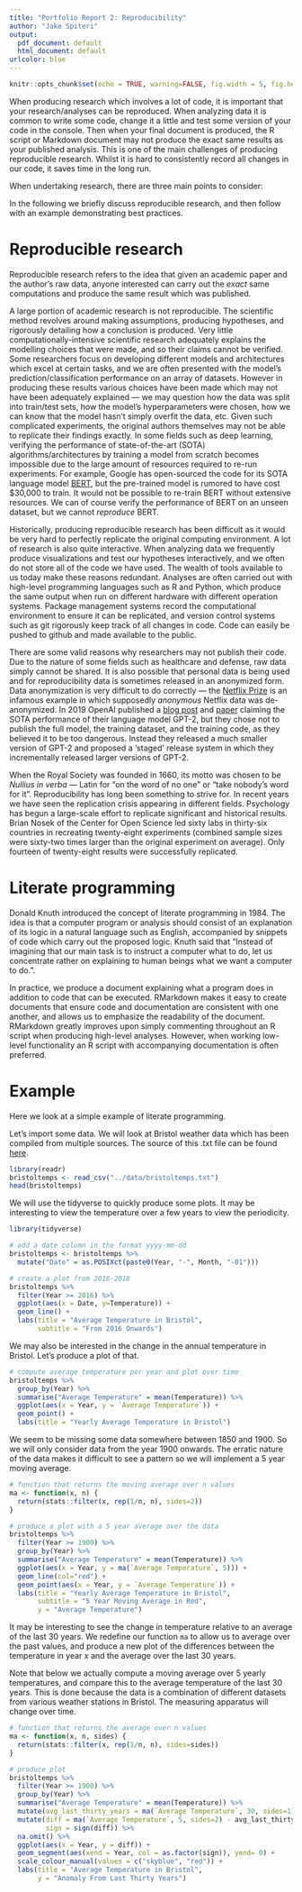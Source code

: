 ```yaml
---
title: "Portfolio Report 2: Reproducibility"
author: "Jake Spiteri"
output:
  pdf_document: default
  html_document: default
urlcolor: blue
---
```


```r
knitr::opts_chunk$set(echo = TRUE, warning=FALSE, fig.width = 5, fig.height = 4, fig.align='center')
```

When producing research which involves a lot of code, it is important that your research/analyses can be reproduced. When analyzing data it is common to write some code, change it a little and test some version of your code in the console. Then when your final document is produced, the R script or Markdown document may not produce the exact same results as your published analysis. This is one of the main challenges of producing reproducible research. Whilst it is hard to consistently record all changes in our code, it saves time in the long run.

When undertaking research, there are three main points to consider:
\begin{enumerate}
  \item Code must be managed in a logical way, maintaining a sensible structure. 
  \item We should keep track of the changes in our code. Modern version control software such as 'git' make it easy to do this.
  \item It is important that code is well documented. Anyone reading your code should be able to understand what it does. When returning to a project after a few months it may be difficult for the original author to understand the code without adequate documentation.
\end{enumerate}

In the following we briefly discuss reproducible research, and then follow with an example demonstrating best practices.

# Reproducible research

Reproducible research refers to the idea that given an academic paper and the author's raw data, anyone interested can carry out the *exact* same computations and produce the same result which was published. 

A large portion of academic research is not reproducible. The scientific method revolves around making assumptions, producing hypotheses, and rigorously detailing how a conclusion is produced. Very little computationally-intensive scientific research adequately explains the modelling choices that were made, and so their claims cannot be verified. Some researchers focus on developing different models and architectures which excel at certain tasks, and we are often presented with the model's prediction/classification performance on an array of datasets. However in producing these results various choices have been made which may not have been adequately explained --- we may question how the data was split into train/test sets, how the model's hyperparameters were chosen, how we can know that the model hasn't simply overfit the data, etc. Given such complicated experiments, the original authors themselves may not be able to replicate their findings exactly. In some fields such as deep learning, verifying the performance of state-of-the-art (SOTA) algorithms/architectures by training a model from scratch becomes impossible due to the large amount of resources required to re-run experiments. For example, Google has open-sourced the code for its SOTA language model [BERT](https://arxiv.org/pdf/1810.04805.pdf), but the pre-trained model is rumored to have cost $30,000 to train. It would not be possible to re-train BERT without extensive resources. We can of course verify the performance of BERT on an unseen dataset, but we cannot *reproduce* BERT.

Historically, producing reproducible research has been difficult as it would be very hard to perfectly replicate the original computing environment. A lot of research is also quite interactive. When analyzing data we frequently produce visualizations and test our hypotheses interactively, and we often do not store all of the code we have used. The wealth of tools available to us today make these reasons redundant. Analyses are often carried out with high-level programming languages such as R and Python, which produce the same output when run on different hardware with different operation systems. Package management systems record the computational environment to ensure it can be replicated, and version control systems such as git rigorously keep track of all changes in code. Code can easily be pushed to github and made available to the public.

There are some valid reasons why researchers may not publish their code. Due to the nature of some fields such as healthcare and defense, raw data simply cannot be shared. It is also possible that personal data is being used and for reproducibility data is sometimes released in an anonymized form. Data anonymization is very difficult to do correctly --- the [Netflix Prize](https://en.wikipedia.org/wiki/Netflix_Prize) is an infamous example in which supposedly *anonymous* Netflix data was de-anonymized. In 2019 OpenAI published a [blog post](https://openai.com/blog/better-language-models/) and [paper](https://cdn.openai.com/better-language-models/language_models_are_unsupervised_multitask_learners.pdf) claiming the SOTA performance of their language model GPT-2, but they chose not to publish the full model, the training dataset, and the training code, as they believed it to be too dangerous. Instead they released a much smaller version of GPT-2 and proposed a 'staged' release system in which they incrementally released larger versions of GPT-2.


When the Royal Society was founded in 1660, its motto was chosen to be *Nullius in verba* --- Latin for "on the word of no one" or "take nobody's word for it". Reproducibility has long been something to strive for. In recent years we have seen the replication crisis appearing in different fields. Psychology has begun a large-scale effort to replicate significant and historical results. Brian Nosek of the Center for Open Science led sixty labs in thirty-six countries in recreating twenty-eight experiments (combined sample sizes were sixty-two times larger than the original experiment on average). Only fourteen of twenty-eight results were successfully replicated. 

# Literate programming
Donald Knuth introduced the concept of literate programming in 1984. The idea is that a computer program or analysis should consist of an explanation of its logic in a natural language such as English, accompanied by snippets of code which carry out the proposed logic. Knuth said that "Instead of imagining that our main task is to instruct a computer what to do, let us concentrate rather on explaining to human beings what we want a computer to do.". 

In practice, we produce a document explaining what a program does in addition to code that can be executed. RMarkdown makes it easy to create documents that ensure code and documentation are consistent with one another, and allows us to emphasize the readability of the document. RMarkdown greatly improves upon simply commenting throughout an R script when producing high-level analyses. However, when working low-level functionality an R script with accompanying documentation is often preferred.

# Example
Here we look at a simple example of literate programming.

Let's import some data. We will look at Bristol weather data which has been compiled from multiple sources. The source of this .txt file can be found [here](http://www.bristolweather.org.uk/data.html).
```r
library(readr)
bristoltemps <- read_csv("../data/bristoltemps.txt")
head(bristoltemps)
```

We will use the tidyverse to quickly produce some plots. It may be interesting to view the temperature over a few years to view the periodicity.
```r
library(tidyverse)
```

```r
# add a date column in the format yyyy-mm-dd
bristoltemps <- bristoltemps %>% 
  mutate("Date" = as.POSIXct(paste0(Year, "-", Month, "-01")))

# create a plot from 2016-2018
bristoltemps %>%
  filter(Year >= 2016) %>%
  ggplot(aes(x = Date, y=Temperature)) +
  geom_line() +
  labs(title = "Average Temperature in Bristol", 
       subtitle = "From 2016 Onwards")
```

We may also be interested in the change in the annual temperature in Bristol. Let's produce a plot of that.
```r
# compute average temperature per year and plot over time
bristoltemps %>%
  group_by(Year) %>%
  summarise("Average Temperature" = mean(Temperature)) %>%
  ggplot(aes(x = Year, y = `Average Temperature`)) +
  geom_point() +
  labs(title = "Yearly Average Temperature in Bristol")
```

We seem to be missing some data somewhere between 1850 and 1900. So we will only consider data from the year 1900 onwards. The erratic nature of the data makes it difficult to see a pattern so we will implement a 5 year moving average.
```r
# function that returns the moving average over n values
ma <- function(x, n) {
  return(stats::filter(x, rep(1/n, n), sides=2))
}

# produce a plot with a 5 year average over the data
bristoltemps %>%
  filter(Year >= 1900) %>%
  group_by(Year) %>%
  summarise("Average Temperature" = mean(Temperature)) %>%
  ggplot(aes(x = Year, y = ma(`Average Temperature`, 5))) +
  geom_line(col="red") +
  geom_point(aes(x = Year, y = `Average Temperature`)) +
  labs(title = "Yearly Average Temperature in Bristol",
       subtitle = "5 Year Moving Average in Red",
       y = "Average Temperature")

```

It may be interesting to see the change in temperature relative to an average of the last $30$ years. We redefine our function `ma` to allow us to average over the past values, and produce a new plot of the differences between the temperature in year $x$ and the average over the last $30$ years.

Note that below we actually compute a moving average over 5 yearly temperatures, and compare this to the average temperature of the last 30 years. This is done because the data is a combination of different datasets from various weather stations in Bristol. The measuring apparatus will change over time.

```r
# function that returns the average over n values
ma <- function(x, n, sides) {
  return(stats::filter(x, rep(1/n, n), sides=sides))
}

# produce plot
bristoltemps %>%
  filter(Year >= 1900) %>%
  group_by(Year) %>%
  summarise("Average Temperature" = mean(Temperature)) %>%
  mutate(avg_last_thirty_years = ma(`Average Temperature`, 30, sides=1)) %>%
  mutate(diff = ma(`Average Temperature`, 5, sides=2) - avg_last_thirty_years,
         sign = sign(diff)) %>%
  na.omit() %>% 
  ggplot(aes(x = Year, y = diff)) +
  geom_segment(aes(xend = Year, col = as.factor(sign)), yend= 0) +
  scale_colour_manual(values = c("skyblue", "red")) +
  labs(title = "Average Temperature in Bristol",
       y = "Anomaly From Last Thirty Years")
```



